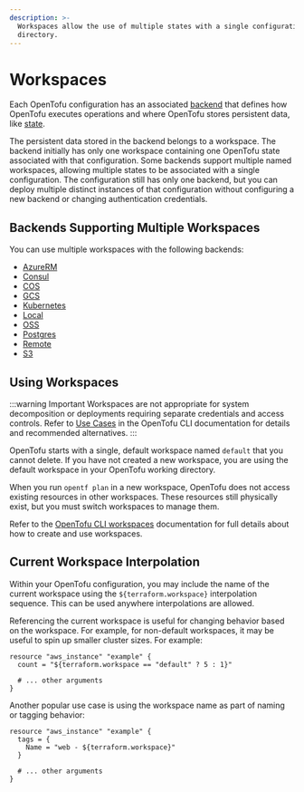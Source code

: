 ```yaml
---
description: >-
  Workspaces allow the use of multiple states with a single configuration
  directory.
---
```


# Workspaces

Each OpenTofu configuration has an associated [backend](/docs/language/settings/backends/configuration) that defines how OpenTofu executes operations and where OpenTofu stores persistent data, like [state](/docs/language/state/purpose).

The persistent data stored in the backend belongs to a workspace. The backend initially has only one workspace containing one OpenTofu state associated with that configuration. Some backends support multiple named workspaces, allowing multiple states to be associated with a single configuration. The configuration still has only one backend, but you can deploy multiple distinct instances of that configuration without configuring a new backend or changing authentication
credentials.

## Backends Supporting Multiple Workspaces

You can use multiple workspaces with the following backends:

- [AzureRM](/docs/language/settings/backends/azurerm)
- [Consul](/docs/language/settings/backends/consul)
- [COS](/docs/language/settings/backends/cos)
- [GCS](/docs/language/settings/backends/gcs)
- [Kubernetes](/docs/language/settings/backends/kubernetes)
- [Local](/docs/language/settings/backends/local)
- [OSS](/docs/language/settings/backends/oss)
- [Postgres](/docs/language/settings/backends/pg)
- [Remote](/docs/language/settings/backends/remote)
- [S3](/docs/language/settings/backends/s3)


## Using Workspaces

:::warning Important
Workspaces are not appropriate for system decomposition or deployments requiring separate credentials and access controls. Refer to [Use Cases](/docs/cli/workspaces#use-cases) in the OpenTofu CLI documentation for details and recommended alternatives.
:::

OpenTofu starts with a single, default workspace named `default` that you cannot delete. If you have not created a new workspace, you are using the default workspace in your OpenTofu working directory.

When you run `opentf plan` in a new workspace, OpenTofu does not access existing resources in other workspaces. These resources still physically exist, but you must switch workspaces to manage them.

Refer to the [OpenTofu CLI workspaces](/docs/cli/workspaces) documentation for full details about how to create and use workspaces.


## Current Workspace Interpolation

Within your OpenTofu configuration, you may include the name of the current
workspace using the `${terraform.workspace}` interpolation sequence. This can
be used anywhere interpolations are allowed.

Referencing the current workspace is useful for changing behavior based
on the workspace. For example, for non-default workspaces, it may be useful
to spin up smaller cluster sizes. For example:

```hcl
resource "aws_instance" "example" {
  count = "${terraform.workspace == "default" ? 5 : 1}"

  # ... other arguments
}
```

Another popular use case is using the workspace name as part of naming or
tagging behavior:

```hcl
resource "aws_instance" "example" {
  tags = {
    Name = "web - ${terraform.workspace}"
  }

  # ... other arguments
}
```
